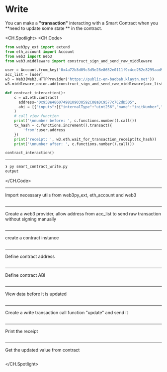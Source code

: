 # Write
You can make a **"transaction"** interacting with a Smart Contract when you **need to update some state ** in the contract.

<CH.Spotlight>
<CH.Code>

```py smart_contract_write.py
from web3py_ext import extend
from eth_account import Account
from web3 import Web3
from web3.middleware import construct_sign_and_send_raw_middleware

user = Account.from_key('0x4a72b3d09c3d5e28e8652e0111f9c4ce252e8299aad95bb219a38eb0a3f4da49')
acc_list = [user]
w3 = Web3(Web3.HTTPProvider('https://public-en-baobab.klaytn.net'))
w3.middleware_onion.add(construct_sign_and_send_raw_middleware(acc_list))

def contract_interaction():
    c = w3.eth.contract(
      address="0x95Be48607498109030592C08aDC9577c7C2dD505",
      abi = [{"inputs":[{"internalType":"uint256","name":"initNumber","type":"uint256"}],"stateMutability":"nonpayable","type":"constructor"},{"anonymous":False,"inputs":[{"indexed":False,"internalType":"uint256","name":"number","type":"uint256"}],"name":"SetNumber","type":"event"},{"inputs":[],"name":"increment","outputs":[],"stateMutability":"nonpayable","type":"function"},{"inputs":[],"name":"number","outputs":[{"internalType":"uint256","name":"","type":"uint256"}],"stateMutability":"view","type":"function"},{"inputs":[{"internalType":"uint256","name":"newNumber","type":"uint256"}],"name":"setNumber","outputs":[],"stateMutability":"nonpayable","type":"function"}]
    )
    # call view function
    print('\nnumber before: ', c.functions.number().call())
    tx_hash = c.functions.increment().transact({
        'from':user.address
    })
    print('receipt: ', w3.eth.wait_for_transaction_receipt(tx_hash))
    print('\nnumber after: ', c.functions.number().call())

contract_interaction()
```




---
```zsh output
❯ py smart_contract_write.py
output
```
</CH.Code>


---
Import necessary utils from web3py_ext, eth_account and web3
```py smart_contract_write.py focus=1:4

```
---
Create a web3 provider, allow address from acc_list to send raw transaction without signing manually
```py smart_contract_write.py focus=6:9

```
---
create a contract instance
```py smart_contract_write.py focus=12:15

```
---
Define contract address
```py smart_contract_write.py focus=13

```
---
Define contract ABI
```py smart_contract_write.py focus=14

```
---
View data before it is updated
```py smart_contract_write.py focus=16:17

```
---
Create a write transaction call function "update" and send it

```py smart_contract_write.py focus=18:20

```
---
Print the receipt
```py smart_contract_write.py focus=21

```
---
Get the updated value from contract
```py smart_contract_write.py focus=22

```

</CH.Spotlight>

